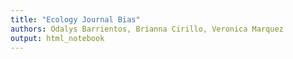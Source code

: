 ```yaml
---
title: "Ecology Journal Bias"
authors: Odalys Barrientos, Brianna Cirillo, Veronica Marquez
output: html_notebook
---
```


 

